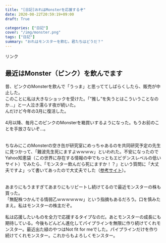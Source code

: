 ```yaml
---
title: "[日記]おれはMonsterを応援するぞ"
date: 2020-08-22T20:59:19+09:00
draft: True

categories: ["日記"]
cover: "/img/monster.png"
tags: ["日記"]
summary: "おれはモンスターを飲む。君たちはどうだ？"
---
```


<!-- START MoshimoAffiliateEasyLink -->
<script type="text/javascript">
(function(b,c,f,g,a,d,e){b.MoshimoAffiliateObject=a;
b[a]=b[a]||function(){arguments.currentScript=c.currentScript
||c.scripts[c.scripts.length-2];(b[a].q=b[a].q||[]).push(arguments)};
c.getElementById(a)||(d=c.createElement(f),d.src=g,
d.id=a,e=c.getElementsByTagName("body")[0],e.appendChild(d))})
(window,document,"script","//dn.msmstatic.com/site/cardlink/bundle.js","msmaflink");
msmaflink({"n":"アサヒ飲料 モンスター パイプラインパンチ 355ml ×24本","b":"モンスター","t":"","d":"https:\/\/m.media-amazon.com","c_p":"\/images\/I","p":["\/41LUc-Og2YL.jpg","\/51FYI57pbiL.jpg","\/41d0UtMPA0L.jpg","\/51rrSJvS7vL.jpg"],"u":{"u":"https:\/\/www.amazon.co.jp\/dp\/B07NKJSDJ4","t":"amazon","r_v":""},"aid":{"amazon":"1842760","rakuten":"1824263","yahoo":"1845435"},"eid":"mfDQ8","s":"s"});
</script>
<div id="msmaflink-mfDQ8">リンク</div>
<!-- MoshimoAffiliateEasyLink END -->


## 最近はMonster（ピンク）を飲んでます 
 昔、ピンクのMonsterを飲んで「うっま」と思っててしばらくしたら、販売が中止した。<br>
 このことに私は大きなショックを受けた。「”推し”を失うとはこういうことなのか…」と一人泣き濡らす夜が続いた。<br>
 んだけど今年の3月に復活した。<br>
 <br>
 4月以降、毎月このピンクのMonsterを箱買いするようになった。もうお前のことを手放さないぞ…。<br>
 <br>
 <br>
 ちなみにこのMonsterの空き缶が研究室にめっちゃあるのを共同研究予定の先生に見つかって、「難波先生死にますよｗｗｗｗ」といわれた。不安になったのでYahoo知恵袋（この世界に存在する情報の中でもっともエビデンスレベルの低いサイト）でみたら、「モンスター飲んだら死にますか！？」という質問に「大丈夫ですよ」って書いてあったので大丈夫でした（[参考サイト](https://detail.chiebukuro.yahoo.co.jp/qa/question_detail/q10165795095)）。
 <br><br><br>
 あまりにもうますぎてあまりにもリピートし続けてるので最近モンスターの株も買った。<br>
 「無配株つかんでる情弱乙ｗｗｗｗｗｗ」という指摘もあるだろう。口を慎みたまえ。私はモンスターの株主だぞ。<br><br>
 私は応援したいものを全力で応援するタイプなのだ。あとモンスターの成長にも期待している。今後もどんどん進化してパイプラインを無限に作り続けてくれモンスター。最近出た緑のやつはNot fit for meでした。パイプラインだけを作り続けてくれモンスター。これからもよろしくモンスター。
 